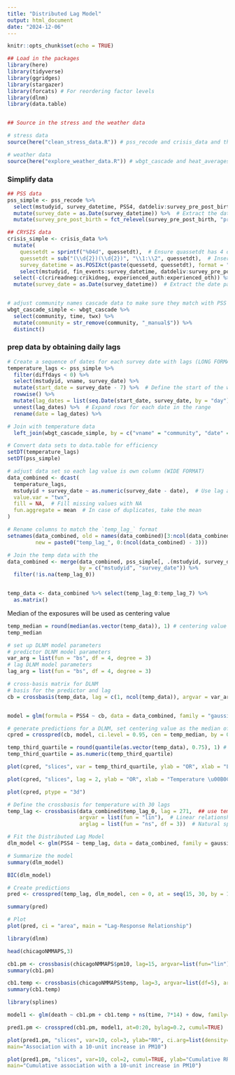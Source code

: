 ```yaml
---
title: "Distributed Lag Model"
output: html_document
date: "2024-12-06"
---
```


```r
knitr::opts_chunk$set(echo = TRUE)
```


```r
## Load in the packages 
library(here)
library(tidyverse)
library(ggridges)
library(stargazer)
library(forcats) # For reordering factor levels
library(dlnm)
library(data.table)


## Source in the stress and the weather data 

# stress data
source(here("clean_stress_data.R")) # pss_recode and crisis_data and the output datasets of interest

# weather data 
source(here("explore_weather_data.R")) # wbgt_cascade and heat_averages are outputs of interest 
```

### Simplify data
```r
## PSS data
pss_simple <- pss_recode %>% 
  select(mstudyid, survey_datetime, PSS4, datdeliv:survey_pre_post_birth, gestage_days, married, wealthindex, age, medlev, fan, pregchn) %>% # select variables of interest 
  mutate(survey_date = as.Date(survey_datetime)) %>%  # Extract the date part of survey_datetime 
  mutate(survey_pre_post_birth = fct_relevel(survey_pre_post_birth, "pre_delivery", "post_delivery"))

## CRYSIS data
crisis_simple <- crisis_data %>%
  mutate(
    quessetdt = sprintf("%04d", quessetdt),  # Ensure quassetdt has 4 digits
    quessetdt = sub("(\\d{2})(\\d{2})", "\\1:\\2", quessetdt),  # Insert colon
    survey_datetime = as.POSIXct(paste(quessetd, quessetdt), format = "%Y-%m-%d %H:%M")) %>%
    select(mstudyid, fin_events:survey_datetime, datdeliv:survey_pre_post_birth, gestage_days, married, wealthindex, age, medlev, fan, pregchn) %>%
  select(-c(crireadneg:crikidneg, experienced_auth:experienced_oth)) %>%
  mutate(survey_date = as.Date(survey_datetime))  # Extract the date part of survey_datetime


# adjust community names cascade data to make sure they match with PSS
wbgt_cascade_simple <- wbgt_cascade %>%
  select(community, time, twx) %>%
  mutate(community = str_remove(community, "_manual$")) %>%
  distinct()

```

### prep data by obtaining daily lags

```r
# Create a sequence of dates for each survey date with lags (LONG FORMAT)
temperature_lags <- pss_simple %>%
  filter(diffdays < 0) %>%
  select(mstudyid, vname, survey_date) %>%
  mutate(start_date = survey_date - 7) %>%  # Define the start of the window
  rowwise() %>%
  mutate(lag_dates = list(seq.Date(start_date, survey_date, by = "day"))) %>%  # Create a list of dates for each survey
  unnest(lag_dates) %>%  # Expand rows for each date in the range
  rename(date = lag_dates) %>%

# Join with temperature data 
  left_join(wbgt_cascade_simple, by = c("vname" = "community", "date" = "time"))

# Convert data sets to data.table for efficiency
setDT(temperature_lags)
setDT(pss_simple)

# adjust data set so each lag value is own column (WIDE FORMAT)
data_combined <- dcast(
  temperature_lags,
  mstudyid + survey_date ~ as.numeric(survey_date - date),  # Use lag as column name
  value.var = "twx",
  fill = NA,  # Fill missing values with NA
  fun.aggregate = mean  # In case of duplicates, take the mean
)

# Rename columns to match the `temp_lag_` format
setnames(data_combined, old = names(data_combined)[3:ncol(data_combined)], 
         new = paste0("temp_lag_", 0:(ncol(data_combined) - 3)))

# Join the temp data with the 
data_combined <- merge(data_combined, pss_simple[, .(mstudyid, survey_date, PSS4)], 
                       by = c("mstudyid", "survey_date")) %>%
  filter(!is.na(temp_lag_0))


temp_data <- data_combined %>% select(temp_lag_0:temp_lag_7) %>%
  as.matrix()

```


Median of the exposures will be used as centering value

```r
temp_median = round(median(as.vector(temp_data)), 1) # centering value (median)
temp_median
```

```r
# set up DLNM model parameters
# predictor DLNM model parameters
var_arg = list(fun = "bs", df = 4, degree = 3)
# lag DLNM model parameters
lag_arg = list(fun = "bs", df = 4, degree = 3)
```



```r

# cross-basis matrix for DLNM
# basis for the predictor and lag
cb = crossbasis(temp_data, lag = c(1, ncol(temp_data)), argvar = var_arg, arglag = lag_arg)


model = glm(formula = PSS4 ~ cb, data = data_combined, family = "gaussian") # model with cross-basis matrix. outcome column name of outcome in DLNM_model_df. risk is an adjusting covariate

# generate predictions for a DLNM, set centering value as the median of all temperatures
cpred = crosspred(cb, model, ci.level = 0.95, cen = temp_median, by = 0.1)

```

```r
temp_third_quartile = round(quantile(as.vector(temp_data), 0.75), 1) # third quartile of temperature
temp_third_quartile = as.numeric(temp_third_quartile)

plot(cpred, "slices", var = temp_third_quartile, ylab = "OR", xlab = "Lag", col=1,lwd=3, lwd=3, cex.axis=1.5, ci.arg=list(col=8), main=paste("Temperature:", temp_third_quartile), ylim = c(0, 2))
```


```r
plot(cpred, "slices", lag = 2, ylab = "OR", xlab = "Temperature \u00B0C", col=1,lwd=3, lwd=3,  cex.axis=1.5, ci.arg=list(col=8), main=paste("Lag", 2), ylim = c(-1, 7))
```

```r
plot(cpred, ptype = "3d")
```




```r

# Define the crossbasis for temperature with 30 lags
temp_lag <- crossbasis(data_combined$temp_lag_0, lag = 271,  ## use temp matrix instead 
                       argvar = list(fun = "lin"),  # Linear relationship with temperature
                       arglag = list(fun = "ns", df = 3))  # Natural spline for lag structure

# Fit the Distributed Lag Model
dlm_model <- glm(PSS4 ~ temp_lag, data = data_combined, family = gaussian)

# Summarize the model
summary(dlm_model)

BIC(dlm_model)

# Create predictions
pred <- crosspred(temp_lag, dlm_model, cen = 0, at = seq(15, 30, by = 1)) # use median temp for centering

summary(pred)

# Plot
plot(pred, ci = "area", main = "Lag-Response Relationship")

```






























```r
library(dlnm)

head(chicagoNMMAPS,3)

cb1.pm <- crossbasis(chicagoNMMAPS$pm10, lag=15, argvar=list(fun="lin"), arglag=list(fun="poly",degree=4))
summary(cb1.pm)

cb1.temp <- crossbasis(chicagoNMMAPS$temp, lag=3, argvar=list(df=5), arglag=list(fun="strata",breaks=1))
summary(cb1.temp)

library(splines)

model1 <- glm(death ~ cb1.pm + cb1.temp + ns(time, 7*14) + dow, family=quasipoisson(), chicagoNMMAPS)

pred1.pm <- crosspred(cb1.pm, model1, at=0:20, bylag=0.2, cumul=TRUE)

plot(pred1.pm, "slices", var=10, col=3, ylab="RR", ci.arg=list(density=15,lwd=2),
main="Association with a 10-unit increase in PM10")

plot(pred1.pm, "slices", var=10, col=2, cumul=TRUE, ylab="Cumulative RR",
main="Cumulative association with a 10-unit increase in PM10")
```

